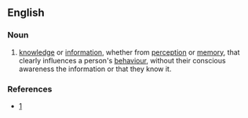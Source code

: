 ==English==

===Noun===
{{en-noun|sg=[[implicit]] [[cognition]]}}

# [[knowledge]] or [[information]], whether from [[perception]] or [[memory]], that clearly influences a person's [[behaviour]], without their conscious awareness the information or that they know it.

===References===
* [http://www.amyione.com/ic.html]